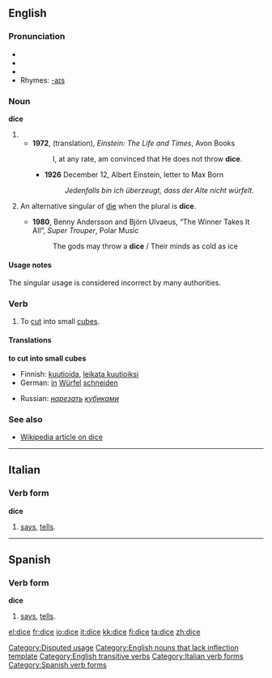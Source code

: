 ==English==

===Pronunciation===
*{{AHD|dīs}}
*{{IPA|/daɪs/}}
*{{SAMPA|/daIs/}}
*Rhymes: [[Rhymes:English:-aɪs|-aɪs]]

===Noun===
'''dice'''

# {{form of|one of the two plurals|die#Noun|die}}
#*'''1972''', (translation), ''Einstein: The Life and Times'', Avon Books
#*: I, at any rate, am convinced that He does not throw '''dice'''.
#**'''1926''' December 12, Albert Einstein, letter to Max Born
#**: ''Jedenfalls bin ich überzeugt, dass der Alte nicht würfelt.''
# {{colloquial}} An alternative singular of [[die]] when the plural is '''dice'''.
#*'''1980''', Benny Andersson and Björn Ulvaeus, “The Winner Takes It All”, ''Super Trouper'', Polar Music
#*:The gods may throw a '''dice''' / Their minds as cold as ice

====Usage notes====
The singular usage is considered incorrect by many authorities.

===Verb===
{{en-verb|dic|ing}}

# {{transitive}} To [[cut]] into small [[cube]]s.

====Translations====
'''to cut into small cubes'''
{{top}}
*Finnish: [[kuutioida]], [[leikata kuutioiksi]]
*German: [[in]] [[Würfel]] [[schneiden]]
{{mid}}
*Russian: ''[[нарезать]] [[кубик|кубиками]]''
{{bottom}}

===See also===
*[[w:dice|Wikipedia article on dice]]

----

==Italian==

===Verb form===
'''dice'''

# {{italbrac|third-person singular present of [[dire]]}} [[says]], [[tells]].
----

==Spanish==

===Verb form===
'''dice'''

# {{italbrac|third-person singular present of [[decir]]}} [[says]], [[tells]].

[[Category:Disputed usage]]
[[Category:English nouns that lack inflection template]]
[[Category:English transitive verbs]]
[[Category:Italian verb forms]]
[[Category:Spanish verb forms]]

[[el:dice]]
[[fr:dice]]
[[io:dice]]
[[it:dice]]
[[kk:dice]]
[[fi:dice]]
[[ta:dice]]
[[zh:dice]]